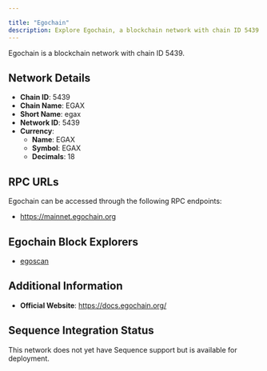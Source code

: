 ```yaml
---

title: "Egochain"
description: Explore Egochain, a blockchain network with chain ID 5439. Learn about its native currency, EGAX, and how to interact with the network.
---
```




Egochain is a blockchain network with chain ID 5439.

## Network Details

- **Chain ID**: 5439
- **Chain Name**: EGAX
- **Short Name**: egax
- **Network ID**: 5439
- **Currency**: 
  - **Name**: EGAX
  - **Symbol**: EGAX
  - **Decimals**: 18

## RPC URLs

Egochain can be accessed through the following RPC endpoints:

- https://mainnet.egochain.org

## Egochain Block Explorers

- [egoscan](https://egoscan.io)

## Additional Information

- **Official Website**: https://docs.egochain.org/

## Sequence Integration Status

This network does not yet have Sequence support but is available for deployment.
